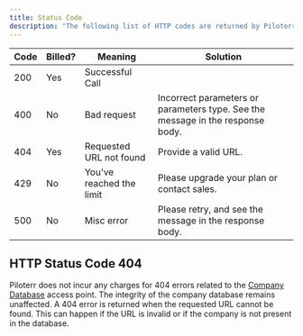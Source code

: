```yaml
---
title: Status Code
description: "The following list of HTTP codes are returned by Piloterr."
---
```



| Code | Billed? | Meaning                  | Solution                                                                       |
|------|---------|--------------------------|--------------------------------------------------------------------------------|
| 200  | Yes     | Successful Call          |                                                                                |
| 400  | No      | Bad request              | Incorrect parameters or parameters type. See the message in the response body. |
| 404  | Yes     | Requested URL not found  | Provide a valid URL.                                                           |
| 429  | No      | You've reached the limit | Please upgrade your plan or contact sales.                                     |
| 500  | No      | Misc error               | Please retry, and see the message in the response body.                        |

## HTTP Status Code 404

Piloterr does not incur any charges for 404 errors related to the [Company Database](/v2/api-reference/database/company) access point. The integrity of the company database remains unaffected. A 404 error is returned when the requested URL cannot be found. This can happen if the URL is invalid or if the company is not present in the database.
